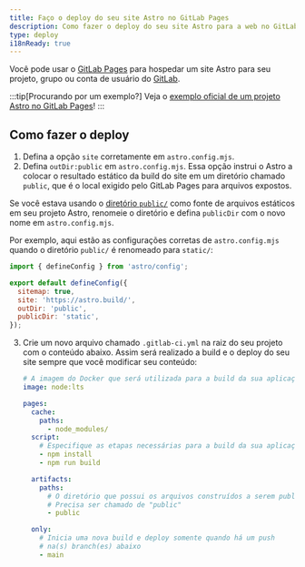 ```yaml
---
title: Faço o deploy do seu site Astro no GitLab Pages
description: Como fazer o deploy do seu site Astro para a web no GitLab Pages.
type: deploy
i18nReady: true
---
```


Você pode usar o [GitLab Pages](https://pages.gitlab.io/) para hospedar um site Astro para seu projeto, grupo ou conta de usuário do [GitLab](https://about.gitlab.com/).

:::tip[Procurando por um exemplo?]
Veja o [exemplo oficial de um projeto Astro no GitLab Pages](https://gitlab.com/pages/astro)!
:::

## Como fazer o deploy

1. Defina a opção `site` corretamente em `astro.config.mjs`.
2. Defina `outDir:public` em `astro.config.mjs`. Essa opção instrui o Astro a colocar o resultado estático da build do site em um diretório chamado `public`, que é o local exigido pelo GitLab Pages para arquivos expostos.

  Se você estava usando o [diretório `public/`](/pt-br/basics/project-structure/#public) como fonte de arquivos estáticos em seu projeto Astro, renomeie o diretório e defina `publicDir` com o novo nome em `astro.config.mjs`.

  Por exemplo, aqui estão as configurações corretas de `astro.config.mjs` quando o diretório `public/` é renomeado para `static/`:

   ```js
   import { defineConfig } from 'astro/config';

   export default defineConfig({
     sitemap: true,
     site: 'https://astro.build/',
     outDir: 'public',
     publicDir: 'static',
   });
   ```

3. Crie um novo arquivo chamado `.gitlab-ci.yml` na raiz do seu projeto com o conteúdo abaixo. Assim será realizado a build e o deploy do seu site sempre que você modificar seu conteúdo:

   ```yaml
   # A imagem do Docker que será utilizada para a build da sua aplicação
   image: node:lts

   pages:
     cache:
       paths:
         - node_modules/
     script:
       # Especifique as etapas necessárias para a build da sua aplicação aqui
       - npm install
       - npm run build

     artifacts:
       paths:
         # O diretório que possui os arquivos construídos a serem publicados.
         # Precisa ser chamado de "public"
         - public

     only:
       # Inicia uma nova build e deploy somente quando há um push
       # na(s) branch(es) abaixo
       - main
   ```
